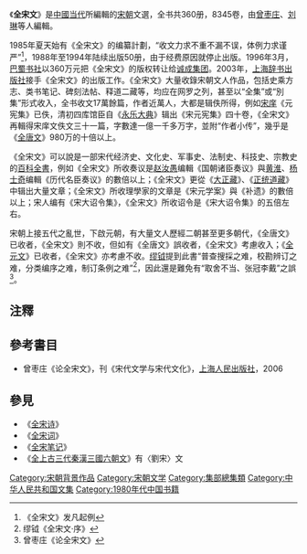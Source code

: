 《'''全宋文'''》是[[中國|中國]][[中华人民共和国|当代]]所編輯的[[宋朝|宋朝]]文選，全书共360册，8345卷，由[[曾枣庄|曾枣庄]]、[[刘琳|刘琳]]等人編輯。

1985年夏天始有《全宋文》的编纂計劃，“收文力求不重不漏不误，体例力求谨严”<ref>《全宋文》发凡起例</ref>，1988年至1994年陆续出版50册，由于经费原因就停止出版。1996年3月，[[巴蜀书社|巴蜀书社]]以360万元把《全宋文》的版权转让给[[诚成集团|诚成集团]]。2003年，[[上海辞书出版社|上海辞书出版社]]接手《全宋文》的出版工作。《全宋文》大量收錄宋朝文人作品，包括史乘方志、类书笔记、碑刻法帖、释道二藏等，均应在网罗之列，甚至以“全集”或“別集”形式收入，全书收文17萬餘篇，作者近萬人，大都是辑佚所得，例如[[宋庠|宋庠]]《元宪集》已佚，清初四库馆臣自《[[永乐大典|永乐大典]]》辑出《宋元宪集》四十卷，《全宋文》再輯得宋庠文佚文三十一篇，字數達一億一千多万字，並附“作者小传”，幾乎是《[[全唐文|全唐文]]》980万的十倍以上。

《全宋文》可以說是一部宋代经济史、文化史、军事史、法制史、科技史、宗教史的[[百科全書|百科全書]]，例如《全宋文》所收奏议是[[赵汝愚|赵汝愚]]编輯《国朝诸臣奏议》與[[黄淮|黄淮]]、[[杨士奇|杨士奇]]编輯《历代名臣奏议》的數倍以上；《全宋文》更從《[[大正藏|大正藏]]》、《[[正统道藏|正统道藏]]》中辑出大量文章；《全宋文》所收理學家的文章是《宋元学案》與《补遗》的數倍以上；宋人编有《宋大诏令集》，《全宋文》所收诏令是《宋大诏令集》的五倍左右。

宋朝上接五代之亂世，下啟元朝，有大量文人歷經二朝甚至更多朝代，《全唐文》已收者，《全宋文》則不收，但如有《全唐文》誤收者，《全宋文》考慮收入；《[[全元文|全元文]]》已收者，《全宋文》亦考慮不收。[[缪钺|缪钺]]提到此書“普查搜採之难，校勘辨订之难，分类编序之难，制订条例之难”<ref>缪钺《全宋文·序》</ref>，因此還是難免有“取舍不当、张冠李戴”之誤<ref>曾枣庄《论全宋文》</ref>。

== 注釋 ==
{{reflist}}

== 參考書目 ==
*曾枣庄《论全宋文》，刊《宋代文学与宋代文化》，[[上海人民出版社|上海人民出版社]]，2006

== 參見 ==
*《[[全宋诗|全宋诗]]》
*《[[全宋词|全宋词]]》
*《[[全宋笔记|全宋笔记]]》
*《[[全上古三代秦漢三國六朝文|全上古三代秦漢三國六朝文]]》有〈劉宋〉文

[[Category:宋朝背景作品|Category:宋朝背景作品]]
[[Category:宋朝文学|Category:宋朝文学]]
[[Category:集部總集類|Category:集部總集類]]
[[Category:中华人民共和国文集|Category:中华人民共和国文集]]
[[Category:1980年代中国书籍|Category:1980年代中国书籍]]